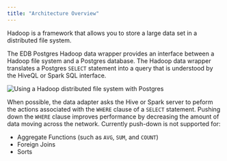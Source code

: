 ```yaml
---
title: "Architecture Overview"
---
```


<div id="architecture_overview" class="registered_link"></div>

Hadoop is a framework that allows you to store a large data set in a distributed file system.

The EDB Postgres Hadoop data wrapper provides an interface between a Hadoop file system and a Postgres database. The Hadoop data wrapper translates a Postgres `SELECT` statement into a query that is understood by the HiveQL or Spark SQL interface.

![*Using a Hadoop distributed file system with Postgres*](images/hadoop_distributed_file_system_with_postgres.png)

When possible, the data adapter asks the Hive or Spark server to peform the actions associated with the `WHERE` clause of a `SELECT` statement. Pushing down the `WHERE` clause improves performance by decreasing the amount of data moving across the network. Currently push-down is not supported for:

-   Aggregate Functions (such as `AVG`, `SUM`, and `COUNT`)
-   Foreign Joins
-   Sorts
